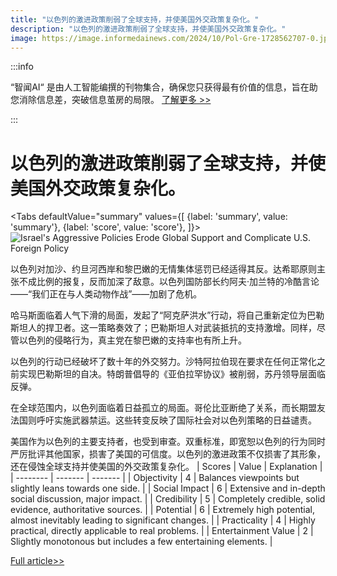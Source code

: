 ```yaml
---
title: "以色列的激进政策削弱了全球支持，并使美国外交政策复杂化。"
description: "以色列的激进政策削弱了全球支持，并使美国外交政策复杂化。"
image: https://image.informedainews.com/2024/10/Pol-Gre-1728562707-0.jpg
---
```



:::info

“智闻AI“ 是由人工智能编撰的刊物集合，确保您只获得最有价值的信息，旨在助您消除信息差，突破信息茧房的局限。  [了解更多 >>](/)

:::

# 以色列的激进政策削弱了全球支持，并使美国外交政策复杂化。


<Tabs
	defaultValue="summary"
	values={[
	{label: 'summary', value: 'summary'},
	{label: 'score', value: 'score'},
]}>
<TabItem value="summary">
<img
  src="https://image.informedainews.com/2024/10/Pol-Gre-1728562707-0.jpg"
  alt="Israel's Aggressive Policies Erode Global Support and Complicate U.S. Foreign Policy"
/>



以色列对加沙、约旦河西岸和黎巴嫩的无情集体惩罚已经适得其反。达希耶原则主张不成比例的报复，反而加深了敌意。以色列国防部长约阿夫·加兰特的冷酷言论——“我们正在与人类动物作战”——加剧了危机。

哈马斯面临着人气下滑的局面，发起了“阿克萨洪水”行动，将自己重新定位为巴勒斯坦人的捍卫者。这一策略奏效了；巴勒斯坦人对武装抵抗的支持激增。同样，尽管以色列的侵略行为，真主党在黎巴嫩的支持率也有所上升。

以色列的行动已经破坏了数十年的外交努力。沙特阿拉伯现在要求在任何正常化之前实现巴勒斯坦的自决。特朗普倡导的《亚伯拉罕协议》被削弱，苏丹领导层面临反弹。

在全球范围内，以色列面临着日益孤立的局面。哥伦比亚断绝了关系，而长期盟友法国则呼吁实施武器禁运。这些转变反映了国际社会对以色列策略的日益谴责。

美国作为以色列的主要支持者，也受到审查。双重标准，即宽恕以色列的行为同时严厉批评其他国家，损害了美国的可信度。以色列的激进政策不仅损害了其形象，还在侵蚀全球支持并使美国的外交政策复杂化。
</TabItem>
<TabItem value="score">
	| Scores     | Value   | Explanation |
	| -------- | ------- | ------- |
	| Objectivity  | 4    | Balances viewpoints but slightly leans towards one side.    |
	| Social Impact | 6     | Extensive and in-depth social discussion, major impact.    |
	| Credibility    | 5    | Completely credible, solid evidence, authoritative sources.    |
	| Potential    | 6    | Extremely high potential, almost inevitably leading to significant changes.    |
	| Practicality    | 4    | Highly practical, directly applicable to real problems.    |
	| Entertainment Value    | 2    | Slightly monotonous but includes a few entertaining elements.    |
</TabItem>
</Tabs>

[Full article>>](https://sputniknews.com/20241009/israels-collective-punishment-turns-the-world-against-it-1120480953.html)
